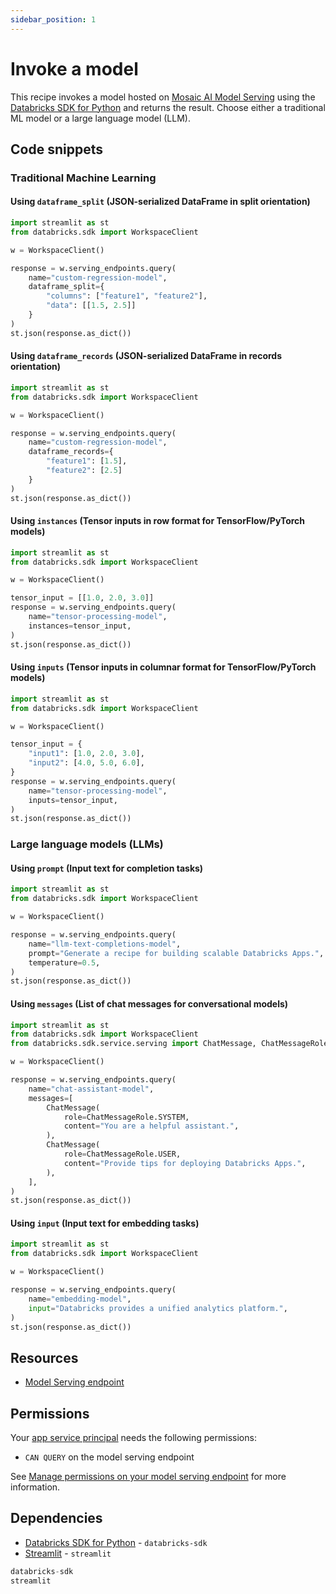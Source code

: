 ```yaml
---
sidebar_position: 1
---
```


# Invoke a model

This recipe invokes a model hosted on [Mosaic AI Model Serving](https://docs.databricks.com/aws/en/machine-learning/model-serving/) using the [Databricks SDK for Python](https://databricks-sdk-py.readthedocs.io/en/latest/) and returns the result. Choose either a traditional ML model or a large language model (LLM).

## Code snippets

### Traditional Machine Learning

#### Using `dataframe_split` (JSON-serialized DataFrame in split orientation)

```python title="app.py"
import streamlit as st
from databricks.sdk import WorkspaceClient

w = WorkspaceClient()

response = w.serving_endpoints.query(
    name="custom-regression-model",
    dataframe_split={
        "columns": ["feature1", "feature2"],
        "data": [[1.5, 2.5]]
    }
)
st.json(response.as_dict())
```

#### Using `dataframe_records` (JSON-serialized DataFrame in records orientation)

```python title="app.py"
import streamlit as st
from databricks.sdk import WorkspaceClient

w = WorkspaceClient()

response = w.serving_endpoints.query(
    name="custom-regression-model",
    dataframe_records={
        "feature1": [1.5],
        "feature2": [2.5]
    }
)
st.json(response.as_dict())
```

#### Using `instances` (Tensor inputs in row format for TensorFlow/PyTorch models)

```python title="app.py"
import streamlit as st
from databricks.sdk import WorkspaceClient

w = WorkspaceClient()

tensor_input = [[1.0, 2.0, 3.0]]
response = w.serving_endpoints.query(
    name="tensor-processing-model",
    instances=tensor_input,
)
st.json(response.as_dict())
```

#### Using `inputs` (Tensor inputs in columnar format for TensorFlow/PyTorch models)

```python title="app.py"
import streamlit as st
from databricks.sdk import WorkspaceClient

w = WorkspaceClient()

tensor_input = {
    "input1": [1.0, 2.0, 3.0],
    "input2": [4.0, 5.0, 6.0],
}
response = w.serving_endpoints.query(
    name="tensor-processing-model",
    inputs=tensor_input,
)
st.json(response.as_dict())
```

### Large language models (LLMs)

#### Using `prompt` (Input text for completion tasks)

```python title="app.py"
import streamlit as st
from databricks.sdk import WorkspaceClient

w = WorkspaceClient()

response = w.serving_endpoints.query(
    name="llm-text-completions-model",
    prompt="Generate a recipe for building scalable Databricks Apps.",
    temperature=0.5,
)
st.json(response.as_dict())
```

#### Using `messages` (List of chat messages for conversational models)

```python title="app.py"
import streamlit as st
from databricks.sdk import WorkspaceClient
from databricks.sdk.service.serving import ChatMessage, ChatMessageRole

w = WorkspaceClient()

response = w.serving_endpoints.query(
    name="chat-assistant-model",
    messages=[
        ChatMessage(
            role=ChatMessageRole.SYSTEM,
            content="You are a helpful assistant.",
        ),
        ChatMessage(
            role=ChatMessageRole.USER,
            content="Provide tips for deploying Databricks Apps.",
        ),
    ],
)
st.json(response.as_dict())
```

#### Using `input` (Input text for embedding tasks)

```python title="app.py"
import streamlit as st
from databricks.sdk import WorkspaceClient

w = WorkspaceClient()

response = w.serving_endpoints.query(
    name="embedding-model",
    input="Databricks provides a unified analytics platform.",
)
st.json(response.as_dict())
```

## Resources

- [Model Serving endpoint](https://docs.databricks.com/aws/en/machine-learning/model-serving/manage-serving-endpoints)

## Permissions

Your [app service principal](https://docs.databricks.com/aws/en/dev-tools/databricks-apps/#how-does-databricks-apps-manage-authorization) needs the following permissions:

- `CAN QUERY` on the model serving endpoint

See [Manage permissions on your model serving endpoint](https://docs.databricks.com/aws/en/machine-learning/model-serving/manage-serving-endpoints#manage-permissions-on-your-model-serving-endpoint) for more information.

## Dependencies

- [Databricks SDK for Python](https://pypi.org/project/databricks-sdk/) - `databricks-sdk`
- [Streamlit](https://pypi.org/project/streamlit/) - `streamlit`

```python title="requirements.txt"
databricks-sdk
streamlit
```
